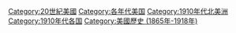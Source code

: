 [[Category:20世紀美國|Category:20世紀美國]]
[[Category:各年代美国|Category:各年代美国]]
[[Category:1910年代北美洲|Category:1910年代北美洲]]
[[Category:1910年代各国|Category:1910年代各国]]
[[Category:美國歷史_(1865年-1918年)|Category:美國歷史 (1865年-1918年)]]